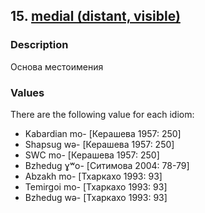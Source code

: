## 15. <a href =  'https://agricolamz.github.io/The_Circassian_Isoglosses_Database/15.html'>medial (distant, visible)</a>
### Description

Основа местоимения


### Values
There are the following value for each idiom:

* Kabardian mo- [Керашева 1957: 250]
* Shapsug wə- [Керашева 1957: 250]
* SWC mo- [Керашева 1957: 250]
* Bzhedug ɣʷo- [Ситимова 2004: 78-79]
* Abzakh mo- [Тхаркахо 1993: 93]
* Temirgoi mo- [Тхаркахо 1993: 93]
* Bzhedug wə- [Тхаркахо 1993: 93]

